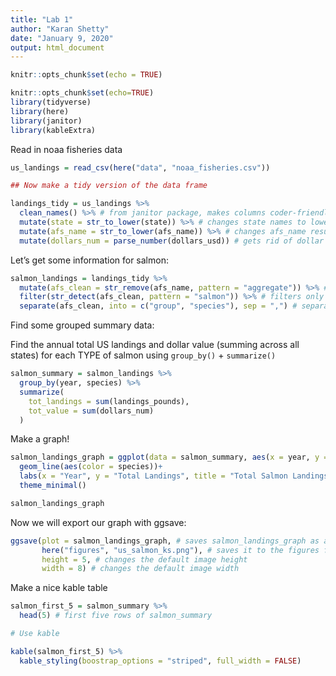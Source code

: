 ```yaml
---
title: "Lab 1"
author: "Karan Shetty"
date: "January 9, 2020"
output: html_document
---
```


```r
knitr::opts_chunk$set(echo = TRUE)
```

```r
knitr::opts_chunk$set(echo=TRUE)
library(tidyverse)
library(here)
library(janitor)
library(kableExtra)

```

Read in noaa fisheries data

```r
us_landings = read_csv(here("data", "noaa_fisheries.csv"))

## Now make a tidy version of the data frame

landings_tidy = us_landings %>% 
  clean_names() %>% # from janitor package, makes columns coder-friendly
  mutate(state = str_to_lower(state)) %>% # changes state names to lower case
  mutate(afs_name = str_to_lower(afs_name)) %>% # changes afs_name results to lower case
  mutate(dollars_num = parse_number(dollars_usd)) # gets rid of dollar signs


```

Let's get some information for salmon:

```r
salmon_landings = landings_tidy %>% 
  mutate(afs_clean = str_remove(afs_name, pattern = "aggregate")) %>% # removes "aggregate"
  filter(str_detect(afs_clean, pattern = "salmon")) %>% # filters only for salmon results in column afs_clean
  separate(afs_clean, into = c("group", "species"), sep = ",") # separates salmon results in afs_clean into two columns. First is group (salmon), second is species (e.g chinook). The separator R looks for is ","

```

Find some grouped summary data:

Find the annual total US landings and dollar value (summing across all states) for each TYPE of salmon using `group_by()` + `summarize()`

```r
salmon_summary = salmon_landings %>% 
  group_by(year, species) %>% 
  summarize(
    tot_landings = sum(landings_pounds),
    tot_value = sum(dollars_num)
  )

```

Make a graph!

```r
salmon_landings_graph = ggplot(data = salmon_summary, aes(x = year, y = tot_landings))+
  geom_line(aes(color = species))+
  labs(x = "Year", y = "Total Landings", title = "Total Salmon Landings by Species")+
  theme_minimal()

salmon_landings_graph

```
Now we will export our graph with ggsave:

```r
ggsave(plot = salmon_landings_graph, # saves salmon_landings_graph as a separate image
       here("figures", "us_salmon_ks.png"), # saves it to the figures folder as "us_salmon_ks" as a png file
       height = 5, # changes the default image height
       width = 8) # changes the default image width

```

Make a nice kable table
```r
salmon_first_5 = salmon_summary %>% 
  head(5) # first five rows of salmon_summary

# Use kable

kable(salmon_first_5) %>% 
  kable_styling(boostrap_options = "striped", full_width = FALSE)


```




